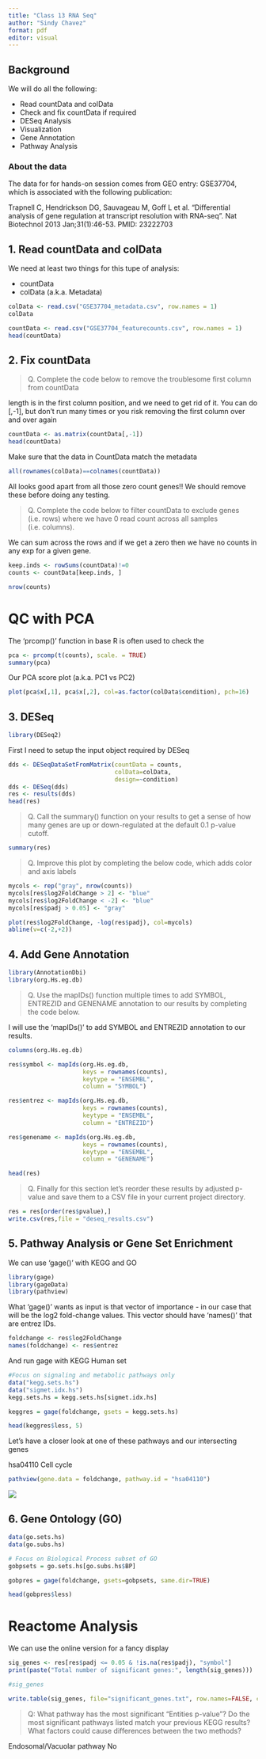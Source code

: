 ```yaml
---
title: "Class 13 RNA Seq"
author: "Sindy Chavez"
format: pdf
editor: visual
---
```


## Background

We will do all the following:

- Read countData and colData
- Check and fix countData if required
- DESeq Analysis
- Visualization
- Gene Annotation
- Pathway Analysis

### About the data

The data for for hands-on session comes from GEO entry: GSE37704, which is associated with the following publication:

Trapnell C, Hendrickson DG, Sauvageau M, Goff L et al. "Differential analysis of gene regulation at transcript resolution with RNA-seq". Nat Biotechnol 2013 Jan;31(1):46-53. PMID: 23222703

## 1. Read countData and colData

We need at least two things for this tupe of analysis:

- countData
- colData (a.k.a. Metadata)

```r
colData <- read.csv("GSE37704_metadata.csv", row.names = 1)
colData
```
```r
countData <- read.csv("GSE37704_featurecounts.csv", row.names = 1)
head(countData)
```




## 2. Fix countData

> Q. Complete the code below to remove the troublesome first column from countData

length is in the first column position, and we need to get rid of it. You can do [,-1], but don't run many times or you risk removing the first column over and over again


```r
countData <- as.matrix(countData[,-1])
head(countData)
```


Make sure that the data in CountData match the metadata

```r
all(rownames(colData)==colnames(countData))
```

All looks good apart from all those zero count genes!! We should remove these before doing any testing.

> Q. Complete the code below to filter countData to exclude genes (i.e. rows) where we have 0 read count across all samples (i.e. columns).

We can sum across the rows and if we get a zero then we have no counts in any exp for a given gene. 

```r
keep.inds <- rowSums(countData)!=0
counts <- countData[keep.inds, ]
```

```r
nrow(counts)
```
# QC with PCA

The 'prcomp()' function in base R is often used to check the 

```r
pca <- prcomp(t(counts), scale. = TRUE)
summary(pca)
```

Our PCA score plot (a.k.a. PC1 vs PC2)

```r
plot(pca$x[,1], pca$x[,2], col=as.factor(colData$condition), pch=16)
```


## 3. DESeq

```r
library(DESeq2)
```


First I need to setup the input object required by DESeq

```r
dds <- DESeqDataSetFromMatrix(countData = counts,
                              colData=colData,
                              design=~condition)
dds <- DESeq(dds)
res <- results(dds)
head(res)
```

> Q. Call the summary() function on your results to get a sense of how many genes are up or down-regulated at the default 0.1 p-value cutoff.

```r
summary(res)
```

> Q. Improve this plot by completing the below code, which adds color and axis labels

```r
mycols <- rep("gray", nrow(counts))
mycols[res$log2FoldChange > 2] <- "blue"
mycols[res$log2FoldChange < -2] <- "blue"
mycols[res$padj > 0.05] <- "gray"

plot(res$log2FoldChange, -log(res$padj), col=mycols)
abline(v=c(-2,+2))
```


## 4. Add Gene Annotation

```r
library(AnnotationDbi)
library(org.Hs.eg.db)
```

> Q. Use the mapIDs() function multiple times to add SYMBOL, ENTREZID and GENENAME annotation to our results by completing the code below.

I will use the 'mapIDs()' to add SYMBOL and ENTREZID annotation to our results.


```r
columns(org.Hs.eg.db)
```

```r
res$symbol <- mapIds(org.Hs.eg.db, 
                     keys = rownames(counts),
                     keytype = "ENSEMBL",
                     column = "SYMBOL")
```

```r
res$entrez <- mapIds(org.Hs.eg.db, 
                     keys = rownames(counts),
                     keytype = "ENSEMBL",
                     column = "ENTREZID")
```

```r
res$genename <- mapIds(org.Hs.eg.db, 
                     keys = rownames(counts),
                     keytype = "ENSEMBL",
                     column = "GENENAME")
```

```r
head(res)
```

> Q. Finally for this section let's reorder these results by adjusted p-value and save them to a CSV file in your current project directory.

```r
res = res[order(res$pvalue),]
write.csv(res,file = "deseq_results.csv")
```


## 5. Pathway Analysis or Gene Set Enrichment

We can use 'gage()' with KEGG and GO
```r
library(gage)
library(gageData)
library(pathview)
```

What 'gage()' wants as input is that vector of importance - in our case that will be the log2 fold-change values. This vector should have 'names()' that are entrez IDs. 

```r
foldchange <- res$log2FoldChange
names(foldchange) <- res$entrez
```

And run gage with KEGG Human set

```r
#Focus on signaling and metabolic pathways only
data("kegg.sets.hs")
data("sigmet.idx.hs")
kegg.sets.hs = kegg.sets.hs[sigmet.idx.hs]

keggres = gage(foldchange, gsets = kegg.sets.hs)
```

```r
head(keggres$less, 5)
```

Let's have a closer look at one of these pathways and our intersecting genes

hsa04110 Cell cycle 


```r
pathview(gene.data = foldchange, pathway.id = "hsa04110")
```

![](hsa04110.pathview.png)


## 6. Gene Ontology (GO)

```r
data(go.sets.hs)
data(go.subs.hs)

# Focus on Biological Process subset of GO
gobpsets = go.sets.hs[go.subs.hs$BP]

gobpres = gage(foldchange, gsets=gobpsets, same.dir=TRUE)

head(gobpres$less)
```




# Reactome Analysis

We can use the online version for a fancy display

```r
sig_genes <- res[res$padj <= 0.05 & !is.na(res$padj), "symbol"]
print(paste("Total number of significant genes:", length(sig_genes)))
```
```r
#sig_genes
```

```r
write.table(sig_genes, file="significant_genes.txt", row.names=FALSE, col.names=FALSE, quote=FALSE)
```

> Q: What pathway has the most significant “Entities p-value”? Do the most significant pathways listed match your previous KEGG results? What factors could cause differences between the two methods?

Endosomal/Vacuolar pathway
No 












